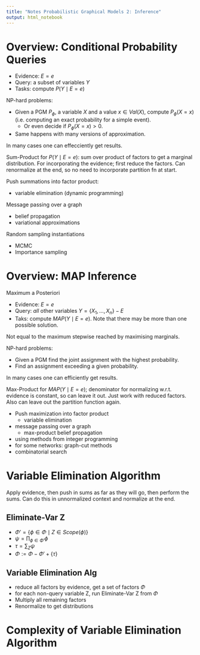 ```yaml
---
title: "Notes Probabilistic Graphical Models 2: Inference"
output: html_notebook
---
```


# Overview: Conditional Probability Queries

- Evidence: $E = e$
- Query: a subset of variables $Y$
- Tasks: compute $P(Y \mid E = e)$

NP-hard problems:

- Given a PGM $P_\phi$, a variable $X$ and a value $x \in Val(X)$, compute
  $P_\phi(X = x)$ (i.e. computing an exact probability for a simple event).
  - Or even decide if $P_\phi(X = x) > 0$.
- Same happens with many versions of approximation.

In many cases one can effecciently get results.

Sum-Product for $P(Y \mid E = e)$: sum over product of factors to get a marginal
distribution.  For incorporating the evidence; first reduce the factors.  Can
renormalize at the end, so no need to incorporate partition fn at start.

Push summations into factor product:

- variable elimination (dynamic programming)

Message passing over a graph

- belief propagation
- variational approximations

Random sampling instantiations

- MCMC
- Importance sampling

# Overview: MAP Inference

Maximum a Posteriori

- Evidence: $E = e$
- Query: *all* other variables $Y = \{X_1, \ldots, X_n\} - E$
- Taks: compute $MAP(Y \mid E = e)$.  Note that there may be more than one
  possible solution.
  
Not equal to the maximum stepwise reached by maximising marginals.

NP-hard problems:

- Given a PGM find the joint assignment with the highest probability.
- Find an assignment exceeding a given probability.

In many cases one can efficiently get results.

Max-Product for $MAP(Y \mid E = e)$; denominator for normalizing w.r.t. evidence
is constant, so can leave it out.  Just work with reduced factors.  Also can
leave out the partition function again.

- Push maximization into factor product
    - variable elimination
- message passing over a graph
    - max-product belief propagation
- using methods from integer programming
- for some networks: graph-cut methods
- combinatorial search

# Variable Elimination Algorithm

Apply evidence, then push in sums as far as they will go, then perform the
sums.  Can do this in unnormalized context and normalize at the end.

## Eliminate-Var Z

- $\Phi' = \{ \phi \in \Phi \mid Z \in Scope(\phi) \}$
- $\psi = \prod_{\phi \in \Phi'} \phi$
- $\tau = \sum_Z \psi$
- $\Phi := \Phi - \Phi' + \{\tau\}$

## Variable Elimination Alg
- reduce all factors by evidence, get a set of factors $\Phi$
- for each non-query variable Z, run Eliminate-Var Z from $\Phi$
- Multiply all remaining factors
- Renormalize to get distributions

# Complexity of Variable Elimination Algorithm

